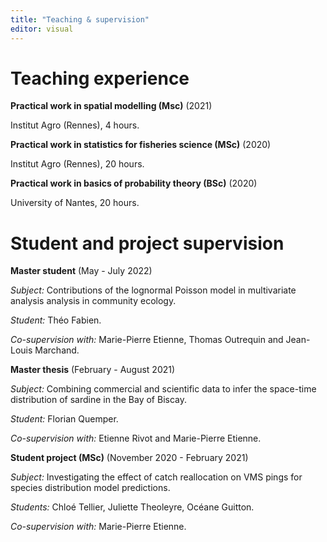 ```yaml
---
title: "Teaching & supervision"
editor: visual
---
```


# Teaching experience

**Practical work in spatial modelling (Msc)** \hfill (2021)

Institut Agro (Rennes), 4 hours.

**Practical work in statistics for fisheries science (MSc)** \hfill (2020)

Institut Agro (Rennes), 20 hours.

**Practical work in basics of probability theory (BSc)** \hfill (2020)

University of Nantes, 20 hours.

# Student and project supervision

**Master student** \hfill (May - July 2022)

*Subject:* Contributions of the lognormal Poisson model in multivariate analysis analysis in community ecology.

*Student:* Théo Fabien.

*Co-supervision with:* Marie-Pierre Etienne, Thomas Outrequin and Jean-Louis Marchand.

**Master thesis** \hfill (February - August 2021)

*Subject:* Combining commercial and scientific data to infer the space-time distribution of sardine in the Bay of Biscay.

*Student:* Florian Quemper.

*Co-supervision with:* Etienne Rivot and Marie-Pierre Etienne.

**Student project (MSc)** \hfill (November 2020 - February 2021)

*Subject:* Investigating the effect of catch reallocation on VMS pings for species distribution model predictions.

*Students:* Chloé Tellier, Juliette Theoleyre, Océane Guitton.

*Co-supervision with:* Marie-Pierre Etienne.
